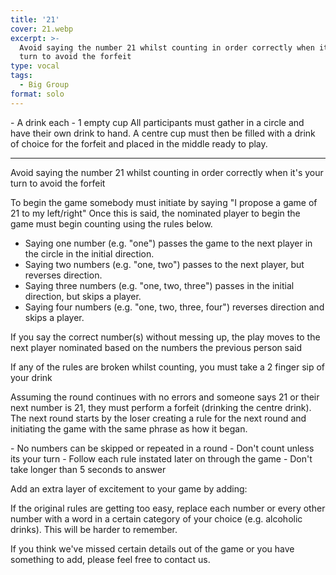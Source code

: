 ```yaml
---
title: '21'
cover: 21.webp
excerpt: >-
  Avoid saying the number 21 whilst counting in order correctly when it's your
  turn to avoid the forfeit
type: vocal
tags:
  - Big Group
format: solo
---
```


<GameHero
  cover="/BeerGoggleGames/images/21.webp"
  alt="21"
/>

<GameSection title="Equipment" icon="/BeerGoggleGames/images/liquor.webp">
-   A drink each
-   1 empty cup
</GameSection>

<GameSection title="Setup" icon="/BeerGoggleGames/images/settings.webp">
All participants must gather in a circle and have their own drink to hand. A centre cup must then be filled with a drink of choice for the forfeit and placed in the middle ready to play.

* * *
</GameSection>

<GameSection title="Aim of the Game" icon="/BeerGoggleGames/images/target.webp">
<p>Avoid saying the number 21 whilst counting in order correctly when it's your turn to avoid the forfeit</p>
</GameSection>

<GameSection title="How to Play" icon="/BeerGoggleGames/images/question.webp">
To begin the game somebody must initiate by saying "I propose a game of 21 to my left/right" Once this is said, the nominated player to begin the game must begin counting using the rules below.

-   Saying one number (e.g. "one") passes the game to the next player in the circle in the initial direction.
-   Saying two numbers (e.g. "one, two") passes to the next player, but reverses direction.
-   Saying three numbers (e.g. "one, two, three") passes in the initial direction, but skips a player.
-   Saying four numbers (e.g. "one, two, three, four") reverses direction and skips a player.

If you say the correct number(s) without messing up, the play moves to the next player nominated based on the numbers the previous person said

If any of the rules are broken whilst counting, you must take a 2 finger sip of your drink

Assuming the round continues with no errors and someone says 21 or their next number is 21, they must perform a forfeit (drinking the centre drink). The next round starts by the loser creating a rule for the next round and initiating the game with the same phrase as how it began.
</GameSection>

<GameSection title="Rules" icon="/BeerGoggleGames/images/rules.webp">
-   No numbers can be skipped or repeated in a round
-   Don't count unless its your turn
-   Follow each rule instated later on through the game
-   Don't take longer than 5 seconds to answer
</GameSection>

<GameSection title="Special Edition" icon="/BeerGoggleGames/images/special.webp">
<p>Add an extra layer of excitement to your game by adding:</p>
</GameSection>

<GameSection title="**Number Replacements**" icon="/BeerGoggleGames/images/question.webp">
<p>If the original rules are getting too easy, replace each number or every other number with a word in a certain category of your choice (e.g. alcoholic drinks). This will be harder to remember.</p>
</GameSection>

<ShareButtons title="21" />

<FeedbackCard>
<p>If you think we've missed certain details out of the game or you have something to add, please feel free to contact us.</p>
</FeedbackCard>
